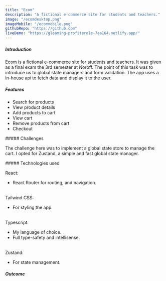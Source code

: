 ```yaml
---
title: "Ecom"
description: "A fictional e-commerce site for students and teachers."
image: "/ecomdesktop.png"
imageMobile: "/ecommobile.png"
githubRepo: "https://github.com"
liveDemo: "https://gleaming-profiterole-7aa164.netlify.app/"
---
```



<Introduction
  name="Ecom"
  description="A fictional e-commerce site for students and teachers."
/>

<Summary
  type={"Course Assignment"}
  semester={"3"}
  year="2023"
  shortSummary={
    "Ecom lets you pick and choose from a selection of items and add them to cart."
  }
/>

##### Introduction

Ecom is a fictional e-commerce site for students and teachers. It was given as a final exam the 3rd semester at Noroff.
The point of this task was to introduce us to global state managers and form validation.
The app uses a in-house api to fetch data and display it to the user.

<section class="my-6">

##### Features

- Search for products
- View product details
- Add products to cart
- View cart
- Remove products from cart
- Checkout

</section>

<section class="my-6">
##### Challenges

The challenge here was to implement a global state store to manage the cart. I opted for Zustand, a simple and fast global state manager.

</section>

<section class="my-6">
##### Technologies used

React:

- React Router for routing, and navigation.

<br />
Tailwind CSS:

- For styling the app.

<br />
Typescript:

- My language of choice.
- Full type-safety and intellisense.

<br />
Zustand:

- For state management.

</section>

<section class="my-6">

##### Outcome

<Images desk1="/ecomdesktop.png" desk2="/ecommobile.png" mobile="/ecomdesktop.png" />
</section>
